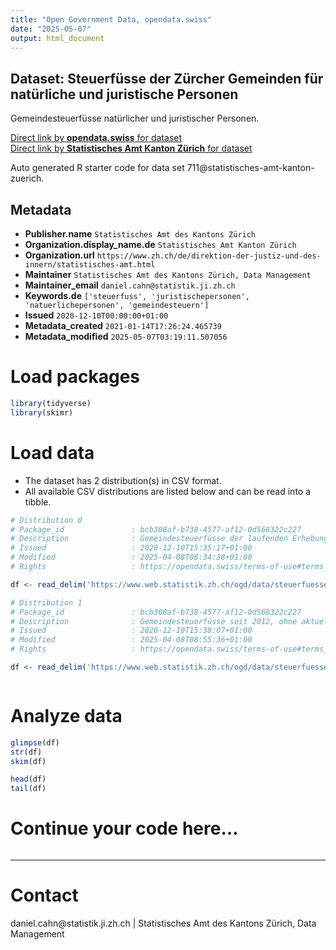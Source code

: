 ```yaml
---
title: "Open Government Data, opendata.swiss"
date: "2025-05-07"
output: html_document
---
```


## Dataset: Steuerfüsse der Zürcher Gemeinden für natürliche und juristische Personen

Gemeindesteuerfüsse natürlicher und juristischer Personen.

[Direct link by **opendata.swiss** for dataset](https://opendata.swiss/de/dataset/steuerfusse-der-zurcher-gemeinden-fur-naturliche-und-juristische-personen)<br>
[Direct link by **Statistisches Amt Kanton Zürich** for dataset]()

Auto generated R starter code for data set 711@statistisches-amt-kanton-zuerich.

## Metadata

- **Publisher.name** `Statistisches Amt des Kantons Zürich`
- **Organization.display_name.de** `Statistisches Amt Kanton Zürich`
- **Organization.url** `https://www.zh.ch/de/direktion-der-justiz-und-des-innern/statistisches-amt.html`
- **Maintainer** `Statistisches Amt des Kantons Zürich, Data Management`
- **Maintainer_email** `daniel.cahn@statistik.ji.zh.ch`
- **Keywords.de** `['steuerfuss', 'juristischepersonen', 'natuerlichepersonen', 'gemeindesteuern']`
- **Issued** `2020-12-10T00:00:00+01:00`
- **Metadata_created** `2021-01-14T17:26:24.465739`
- **Metadata_modified** `2025-05-07T03:19:11.507056`


# Load packages

```r

library(tidyverse)
library(skimr)

```

# Load data

-   The dataset has 2 distribution(s) in CSV format.
-   All available CSV distributions are listed below and can be read into a tibble.

```r

# Distribution 0
# Package_id               : bcb308af-b738-4577-af12-0d568322c227
# Description              : Gemeindesteuerfüsse der laufenden Erhebung. Die Daten werden während der Erhebungsphase (Dezember bis ca. März) laufend aktualisiert.
# Issued                   : 2020-12-10T15:35:17+01:00
# Modified                 : 2025-04-08T08:34:38+01:00
# Rights                   : https://opendata.swiss/terms-of-use#terms_by

df <- read_delim('https://www.web.statistik.zh.ch/ogd/data/steuerfuesse/kanton_zuerich_stf_aktuell.csv')

# Distribution 1
# Package_id               : bcb308af-b738-4577-af12-0d568322c227
# Description              : Gemeindesteuerfüsse seit 2012, ohne aktuelle Erhebung
# Issued                   : 2020-12-10T15:38:07+01:00
# Modified                 : 2025-04-08T08:55:36+01:00
# Rights                   : https://opendata.swiss/terms-of-use#terms_by

df <- read_delim('https://www.web.statistik.zh.ch/ogd/data/steuerfuesse/kanton_zuerich_stf_timeseries.csv')



```

# Analyze data

```r

glimpse(df)
str(df)
skim(df)

head(df)
tail(df)

```

# Continue your code here...

```r

```

------------------------------------------------------------------------

# Contact

daniel.cahn@statistik.ji.zh.ch | Statistisches Amt des Kantons Zürich, Data Management

